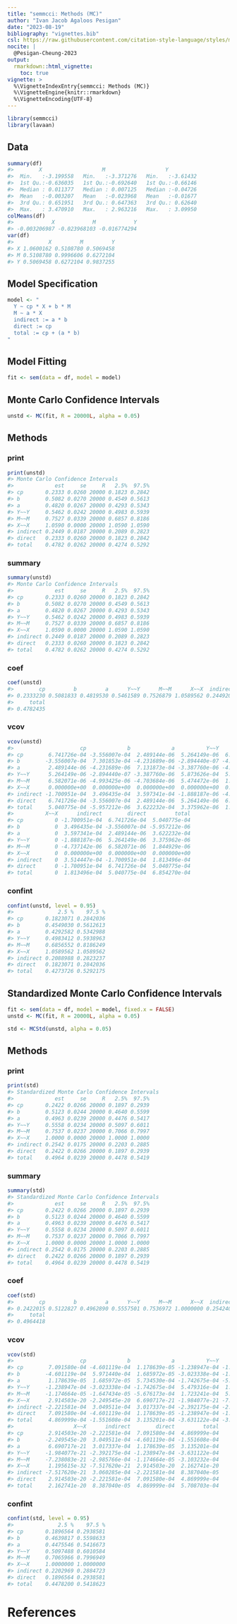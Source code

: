 ```yaml
---
title: "semmcci: Methods (MC)"
author: "Ivan Jacob Agaloos Pesigan"
date: "2023-08-19"
bibliography: "vignettes.bib"
csl: https://raw.githubusercontent.com/citation-style-language/styles/master/apa.csl
nocite: |
  @Pesigan-Cheung-2023
output:
  rmarkdown::html_vignette:
    toc: true
vignette: >
  %\VignetteIndexEntry{semmcci: Methods (MC)}
  %\VignetteEngine{knitr::rmarkdown}
  %\VignetteEncoding{UTF-8}
---
```


<!-- vignettes/methods-mc.Rmd is generated from .setup/vignettes/methods-mc.Rmd.orig. Please edit that file -->






```r
library(semmcci)
library(lavaan)
```

## Data




```r
summary(df)
#>        X                   M                   Y           
#>  Min.   :-3.199558   Min.   :-3.371276   Min.   :-3.61432  
#>  1st Qu.:-0.636035   1st Qu.:-0.692640   1st Qu.:-0.66146  
#>  Median : 0.011377   Median : 0.007125   Median :-0.04726  
#>  Mean   :-0.003207   Mean   :-0.023968   Mean   :-0.01677  
#>  3rd Qu.: 0.651951   3rd Qu.: 0.647363   3rd Qu.: 0.62640  
#>  Max.   : 3.470910   Max.   : 2.963216   Max.   : 3.09950
colMeans(df)
#>            X            M            Y 
#> -0.003206987 -0.023968103 -0.016774294
var(df)
#>           X         M         Y
#> X 1.0600162 0.5108780 0.5069458
#> M 0.5108780 0.9996606 0.6272104
#> Y 0.5069458 0.6272104 0.9837255
```

## Model Specification


```r
model <- "
  Y ~ cp * X + b * M
  M ~ a * X
  indirect := a * b
  direct := cp
  total := cp + (a * b)
"
```

## Model Fitting


```r
fit <- sem(data = df, model = model)
```

## Monte Carlo Confidence Intervals


```r
unstd <- MC(fit, R = 20000L, alpha = 0.05)
```

## Methods

### print


```r
print(unstd)
#> Monte Carlo Confidence Intervals
#>             est     se     R   2.5%  97.5%
#> cp       0.2333 0.0260 20000 0.1823 0.2842
#> b        0.5082 0.0270 20000 0.4549 0.5613
#> a        0.4820 0.0267 20000 0.4293 0.5343
#> Y~~Y     0.5462 0.0242 20000 0.4983 0.5939
#> M~~M     0.7527 0.0339 20000 0.6857 0.8186
#> X~~X     1.0590 0.0000 20000 1.0590 1.0590
#> indirect 0.2449 0.0187 20000 0.2089 0.2823
#> direct   0.2333 0.0260 20000 0.1823 0.2842
#> total    0.4782 0.0262 20000 0.4274 0.5292
```

### summary


```r
summary(unstd)
#> Monte Carlo Confidence Intervals
#>             est     se     R   2.5%  97.5%
#> cp       0.2333 0.0260 20000 0.1823 0.2842
#> b        0.5082 0.0270 20000 0.4549 0.5613
#> a        0.4820 0.0267 20000 0.4293 0.5343
#> Y~~Y     0.5462 0.0242 20000 0.4983 0.5939
#> M~~M     0.7527 0.0339 20000 0.6857 0.8186
#> X~~X     1.0590 0.0000 20000 1.0590 1.0590
#> indirect 0.2449 0.0187 20000 0.2089 0.2823
#> direct   0.2333 0.0260 20000 0.1823 0.2842
#> total    0.4782 0.0262 20000 0.4274 0.5292
```

### coef


```r
coef(unstd)
#>        cp         b         a      Y~~Y      M~~M      X~~X  indirect    direct 
#> 0.2333230 0.5081833 0.4819530 0.5461589 0.7526879 1.0589562 0.2449205 0.2333230 
#>     total 
#> 0.4782435
```

### vcov


```r
vcov(unstd)
#>                     cp             b             a          Y~~Y          M~~M
#> cp        6.741726e-04 -3.556007e-04  2.489144e-06  5.264149e-06  6.582071e-06
#> b        -3.556007e-04  7.301853e-04 -4.231689e-06 -2.894440e-07 -4.993425e-06
#> a         2.489144e-06 -4.231689e-06  7.131873e-04 -3.387760e-06 -4.703684e-06
#> Y~~Y      5.264149e-06 -2.894440e-07 -3.387760e-06  5.873626e-04  5.474472e-06
#> M~~M      6.582071e-06 -4.993425e-06 -4.703684e-06  5.474472e-06  1.146691e-03
#> X~~X      0.000000e+00  0.000000e+00  0.000000e+00  0.000000e+00  0.000000e+00
#> indirect -1.700951e-04  3.496435e-04  3.597341e-04 -1.888187e-06 -4.737142e-06
#> direct    6.741726e-04 -3.556007e-04  2.489144e-06  5.264149e-06  6.582071e-06
#> total     5.040775e-04 -5.957212e-06  3.622232e-04  3.375962e-06  1.844929e-06
#>          X~~X      indirect        direct         total
#> cp          0 -1.700951e-04  6.741726e-04  5.040775e-04
#> b           0  3.496435e-04 -3.556007e-04 -5.957212e-06
#> a           0  3.597341e-04  2.489144e-06  3.622232e-04
#> Y~~Y        0 -1.888187e-06  5.264149e-06  3.375962e-06
#> M~~M        0 -4.737142e-06  6.582071e-06  1.844929e-06
#> X~~X        0  0.000000e+00  0.000000e+00  0.000000e+00
#> indirect    0  3.514447e-04 -1.700951e-04  1.813496e-04
#> direct      0 -1.700951e-04  6.741726e-04  5.040775e-04
#> total       0  1.813496e-04  5.040775e-04  6.854270e-04
```

### confint


```r
confint(unstd, level = 0.95)
#>              2.5 %    97.5 %
#> cp       0.1823071 0.2842036
#> b        0.4549030 0.5612613
#> a        0.4292582 0.5342988
#> Y~~Y     0.4983412 0.5938963
#> M~~M     0.6856552 0.8186249
#> X~~X     1.0589562 1.0589562
#> indirect 0.2088988 0.2823237
#> direct   0.1823071 0.2842036
#> total    0.4273726 0.5292175
```

## Standardized Monte Carlo Confidence Intervals


```r
fit <- sem(data = df, model = model, fixed.x = FALSE)
unstd <- MC(fit, R = 20000L, alpha = 0.05)
```


```r
std <- MCStd(unstd, alpha = 0.05)
```

## Methods

### print


```r
print(std)
#> Standardized Monte Carlo Confidence Intervals
#>             est     se     R   2.5%  97.5%
#> cp       0.2422 0.0266 20000 0.1897 0.2939
#> b        0.5123 0.0244 20000 0.4640 0.5599
#> a        0.4963 0.0239 20000 0.4476 0.5417
#> Y~~Y     0.5558 0.0234 20000 0.5097 0.6011
#> M~~M     0.7537 0.0237 20000 0.7066 0.7997
#> X~~X     1.0000 0.0000 20000 1.0000 1.0000
#> indirect 0.2542 0.0175 20000 0.2203 0.2885
#> direct   0.2422 0.0266 20000 0.1897 0.2939
#> total    0.4964 0.0239 20000 0.4478 0.5419
```

### summary


```r
summary(std)
#> Standardized Monte Carlo Confidence Intervals
#>             est     se     R   2.5%  97.5%
#> cp       0.2422 0.0266 20000 0.1897 0.2939
#> b        0.5123 0.0244 20000 0.4640 0.5599
#> a        0.4963 0.0239 20000 0.4476 0.5417
#> Y~~Y     0.5558 0.0234 20000 0.5097 0.6011
#> M~~M     0.7537 0.0237 20000 0.7066 0.7997
#> X~~X     1.0000 0.0000 20000 1.0000 1.0000
#> indirect 0.2542 0.0175 20000 0.2203 0.2885
#> direct   0.2422 0.0266 20000 0.1897 0.2939
#> total    0.4964 0.0239 20000 0.4478 0.5419
```

### coef


```r
coef(std)
#>        cp         b         a      Y~~Y      M~~M      X~~X  indirect    direct 
#> 0.2422015 0.5122827 0.4962890 0.5557501 0.7536972 1.0000000 0.2542403 0.2422015 
#>     total 
#> 0.4964418
```

### vcov


```r
vcov(std)
#>                     cp             b             a          Y~~Y          M~~M
#> cp        7.091580e-04 -4.601119e-04  1.178639e-05 -1.238947e-04 -1.174664e-05
#> b        -4.601119e-04  5.971440e-04  1.685972e-05 -3.023338e-04 -1.647434e-05
#> a         1.178639e-05  1.685972e-05  5.734530e-04 -1.742675e-04 -5.676173e-04
#> Y~~Y     -1.238947e-04 -3.023338e-04 -1.742675e-04  5.479316e-04  1.723241e-04
#> M~~M     -1.174664e-05 -1.647434e-05 -5.676173e-04  1.723241e-04  5.624728e-04
#> X~~X      2.914503e-20 -2.249545e-20  6.690717e-21 -1.984077e-21 -7.238083e-21
#> indirect -2.221581e-04  3.049511e-04  3.017337e-04 -2.392175e-04 -2.985766e-04
#> direct    7.091580e-04 -4.601119e-04  1.178639e-05 -1.238947e-04 -1.174664e-05
#> total     4.869999e-04 -1.551608e-04  3.135201e-04 -3.631122e-04 -3.103232e-04
#>                   X~~X      indirect        direct         total
#> cp        2.914503e-20 -2.221581e-04  7.091580e-04  4.869999e-04
#> b        -2.249545e-20  3.049511e-04 -4.601119e-04 -1.551608e-04
#> a         6.690717e-21  3.017337e-04  1.178639e-05  3.135201e-04
#> Y~~Y     -1.984077e-21 -2.392175e-04 -1.238947e-04 -3.631122e-04
#> M~~M     -7.238083e-21 -2.985766e-04 -1.174664e-05 -3.103232e-04
#> X~~X      1.195615e-32 -7.517620e-21  2.914503e-20  2.162741e-20
#> indirect -7.517620e-21  3.060285e-04 -2.221581e-04  8.387040e-05
#> direct    2.914503e-20 -2.221581e-04  7.091580e-04  4.869999e-04
#> total     2.162741e-20  8.387040e-05  4.869999e-04  5.708703e-04
```

### confint


```r
confint(std, level = 0.95)
#>              2.5 %    97.5 %
#> cp       0.1896564 0.2938581
#> b        0.4639817 0.5598633
#> a        0.4475546 0.5416673
#> Y~~Y     0.5097488 0.6010584
#> M~~M     0.7065966 0.7996949
#> X~~X     1.0000000 1.0000000
#> indirect 0.2202969 0.2884723
#> direct   0.1896564 0.2938581
#> total    0.4478200 0.5418623
```

# References
